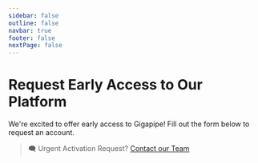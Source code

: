```yaml
---
sidebar: false
outline: false
navbar: true
footer: false
nextPage: false
---
```



# Request Early Access to Our Platform

We're excited to offer early access to Gigapipe! Fill out the form below to request an account.

<EarlyAccessForm />

> 🗨️ Urgent Activation Request? [Contact our Team](mailto:info@gigapipe.com)
